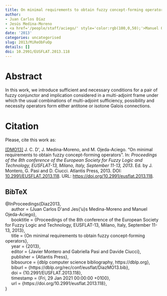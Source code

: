 ```yaml
---
title: On minimal requirements to obtain fuzzy concept-forming operators
author:
- Juan Carlos Díaz
- Jesús Medina-Moreno
- <a href='/people/staff/aciego/' style='color:rgb(100,0,50);'>Manuel Ojeda-Aciego</a>
date: '2013'
categories: uncategorised
slug: 2013/MiReObFuOp
details: []
doi: 10.2991/EUSFLAT.2013.118
---
```




# Abstract


In this work, we introduce sufficient and necessary conditions for a pair of fuzzy conjunctor and implication considered in a multi-adjoint frame under which the usual combinations of multi-adjoint sufficiency, possibility and necessity operators form either antitone or isotone Galois connections.








# Citation
Please, cite this work as:


<a name=bib-Diaz2013></a>[[DMO13]](#cite-Diaz2013) J. C. D\'\iaz, J. Medina-Moreno, and M. Ojeda-Aciego. “On minimal requirements to obtain fuzzy concept-forming operators”. In: _Proceedings of the 8th conference of the European Society for Fuzzy Logic and Technology, EUSFLAT-13, Milano, Italy, September 11-13, 2013_. Ed. by J. Montero, G. Pasi and D. Ciucci. Atlantis Press, 2013. DOI: [10.2991/EUSFLAT.2013.118](https://doi.org/10.2991%2FEUSFLAT.2013.118). URL: [https://doi.org/10.2991/eusflat.2013.118](https://doi.org/10.2991/eusflat.2013.118).

::: {.callout-note appearance="minimal" collapse=true}

## BibTeX

@InProceedings{Diaz2013,<br>&nbsp;&nbsp;&nbsp;&nbsp;  author = {Juan Carlos D\'\iaz and Jes{\a'u}s Medina-Moreno and Manuel Ojeda-Aciego},<br>&nbsp;&nbsp;&nbsp;&nbsp;  booktitle = {Proceedings of the 8th conference of the European Society for Fuzzy Logic and Technology, EUSFLAT-13, Milano, Italy, September 11-13, 2013},<br>&nbsp;&nbsp;&nbsp;&nbsp;  title = {On minimal requirements to obtain fuzzy concept-forming operators},<br>&nbsp;&nbsp;&nbsp;&nbsp;  year = {2013},<br>&nbsp;&nbsp;&nbsp;&nbsp;  editor = {Javier Montero and Gabriella Pasi and Davide Ciucci},<br>&nbsp;&nbsp;&nbsp;&nbsp;  publisher = {Atlantis Press},<br>&nbsp;&nbsp;&nbsp;&nbsp;  bibsource = {dblp computer science bibliography, https://dblp.org},<br>&nbsp;&nbsp;&nbsp;&nbsp;  biburl = {https://dblp.org/rec/conf/eusflat/DiazMO13.bib},<br>&nbsp;&nbsp;&nbsp;&nbsp;  doi = {10.2991/EUSFLAT.2013.118},<br>&nbsp;&nbsp;&nbsp;&nbsp;  timestamp = {Fri, 29 Jan 2021 00:00:00 +0100},<br>&nbsp;&nbsp;&nbsp;&nbsp;  url = {https://doi.org/10.2991/eusflat.2013.118},<br>}

:::








